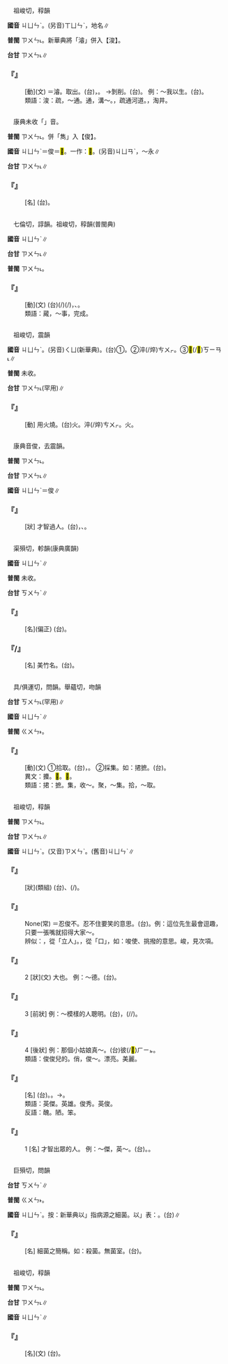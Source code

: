 
=={{ruby|浚|ㄐㄩㄣˋ}}==

　祖峻切，稕韻

'''國音''' <rt>ㄐㄩㄣˋ</rt>。(另音)<rt>ㄒㄩㄣˋ</rt>，地名∥

'''普閩''' <rt>ㄗㄨㄣ˪</rt>。新華典將「濬」併入【浚】。

'''台甘''' <rt>ㄗㄨㄣ˪</rt>∥

    

==='''『{{ruby|浚|ㄐㄩㄣˋ}}』'''===
: [動](文) ＝濬。取出。(台){{ruby|戽|ㄏㆦ˪}}{{ruby|出|ㄘㄨㆵ}}{{ruby|來|·ㄌㄞˊ}}，{{ruby|挎|ㄍㆦ}}{{ruby|/|ㄏㆦˊ}}。 →剝削。(台){{ruby|剝|ㄅㄚㆶ}}{{ruby|削|ㄒㄧㄚㆷ}}。 例：～我以生。(台){{ruby|盡|ㄐㄧㄣ˫}}{{ruby|量|ㄌㄧㆲ˫}}{{ruby|挖|ㆦˋ}}{{ruby|挖|ㄧㄚㆷ}}{{ruby|/|ㆦˋ}}{{ruby|我|ㆣㄨㄚˋ}}{{ruby|丌|ㆤ}}{{ruby|物|ㄇㆭㆷ ͘}}{{ruby|/|ㄇㄧㆷ ͘}}{{ruby|去|ㄎㄧ˪}}{{ruby|換|ㄨㆩ˫}}{{ruby|錢|ㄐㆪˊ}}{{ruby|生|ㄒㄧㄥ}}{{ruby|活|ㄨㄚㆷ ͘}}{{ruby|/|ㄏㄨㄚㆵ ͘}}。
:類語：浚：疏，～通。通，溝～。{{ruby|瀹|ㄩㄝˋ}}，疏通河道。{{ruby|渫|ㄒㄧㄝˋ}}，淘井。
:
    

=={{ruby|雋|ㄐㄩㄣˋ}}==

　康典未收「{{ruby|雋|ㄐㄩㄣˋ}}」音。

'''普閩''' <rt>ㄗㄨㄣ˪</rt>。併「雋」入【俊】。

'''國音''' <rt>ㄐㄩㄣˋ</rt>＝俊＝<mark>&#xf9eb1;</mark>。一作：<mark>&#xf9eb2;</mark>。(另音)<rt>ㄐㄩㄢˋ</rt>，～永∥

'''台甘''' <rt>ㄗㄨㄣ˪</rt>∥

    

==='''『{{ruby|英|ㄧㄥ}}{{ruby|雋|ㄐㄩㄣˋ}}』'''===
: [名] (台){{ruby|才|ㄗㄞˊ}}{{ruby|智|ㄉㄧ˪}}{{ruby|較|ㄎㄚㆷ}}{{ruby|好|ㄏㄜˋ}}{{ruby|超|ㄑㄧㄠ}}{{ruby|出|ㄘㄨㆵ}}{{ruby|別|ㄅㄚㆵ ͘}}{{ruby|人|ㄌㄤˊ}}{{ruby|丌|ㆤ}}{{ruby|人|ㄌㄤˊ}}。
    

=={{ruby|竣|ㄐㄩㄣˋ}}==

　七倫切，諄韻。祖峻切，稕韻(普閩典)

'''國音''' <rt>ㄐㄩㄣˋ</rt>∥

'''台甘''' <rt>ㄗㄨㄣ˪</rt>∥

'''普閩''' <rt>ㄗㄨㄣ˪</rt>。

    

==='''『{{ruby|竣|ㄐㄩㄣˋ}}』'''===
: [動](文) (台){{ruby|載|ㄉㄞ˫}}(/{{ruby|戴|ㄉㄞ˪}}){{ruby|事|ㄐㄧ˪}}(/{{ruby|事|ㄉㄞ˫}}{{ruby|情|ㄐㄧ˪}}){{ruby|或|ㄧㄚㆷ ͘}}{{ruby|是|ㄒㄧ˫}}{{ruby|工|ㄍㄤ}}{{ruby|程|ㄉㄧㄥˊ}}{{ruby|工|ㄍㄤ}}{{ruby|事|ㄙㄨ˫}}{{ruby|完|ㄨㄢˊ}}{{ruby|成|ㄒㄧㄥˊ}}，{{ruby|叫|ㄍㄧㄜ˪}}{{ruby|做|ㄗㄨㆤ˪}}{{ruby|/|ㄗㄜ˪}}{{ruby|竣|ㄗㄨㄣ˪}}{{ruby|事|ㄙㄨ˫}}、{{ruby|竣|ㄗㄨㄣ˪}}{{ruby|工|ㄍㄤ}}。
:類語：蕆，～事，完成。
:
    

=={{ruby|焌|ㄐㄩㄣˋ}}==

　祖峻切，震韻

'''國音''' <rt>ㄐㄩㄣˋ</rt>。(另音)<rt>ㄑㄩ</rt>(新華典)。(台)①{{ruby|扑|ㄆㄚㆷ}}{{ruby|熄|ㄒㄧㆷ}}。②淬(/焠)<rt>ㄘㄨㆷ</rt>{{ruby|火|ㄏㆤˋ}}{{ruby|/|ㄏㄨㆤˋ}}{{ruby|/|ㄏㄜˋ}}。③<mark>&#xf8e46;</mark>(/<mark>&#xf9ba7;</mark>)<rt>ㄎㄧㄢ˪</rt>{{ruby|芳|ㄆㄤ}}{{ruby|炒|ㄘㄚˋ}}{{ruby|菜|ㄘㄞ˪}}∥

'''普閩''' 未收。

'''台甘''' <rt>ㄗㄨㄣ˪</rt>(罕用)∥

    

==='''『{{ruby|焌|ㄐㄩㄣˋ}}』'''===
: [動] 用火燒。(台){{ruby|燒|ㄒㄧㄜ}}火{{ruby|/|ㄏㆤˋ}}{{ruby|/|ㄏㄨㆤˋ}}{{ruby|/|ㄏㄜˋ}}。淬(/焠)<rt>ㄘㄨㆷ</rt>{{ruby|火|ㄏㆤˋ}}{{ruby|/|ㄏㄨㆤˋ}}{{ruby|/|ㄏㄜˋ}}。{{ruby|滅|ㆠㄧㄚㆵ ͘}}火{{ruby|/|ㄏㆤˋ}}{{ruby|/|ㄏㄨㆤˋ}}{{ruby|/|ㄏㄜˋ}}。
    

=={{ruby|<mark>&#xf9eb1;</mark>|ㄐㄩㄣˋ}}==

　康典音俊，去震韻。

'''普閩''' <rt>ㄗㄨㄣ˪</rt>。

'''台甘''' <rt>ㄗㄨㄣ˪</rt>∥

'''國音''' <rt>ㄐㄩㄣˋ</rt>＝俊∥

    

==='''『{{ruby|<mark>&#xf9eb1;</mark>|ㄐㄩㄣˋ}}』'''===
: [狀] 才智過人。(台){{ruby|有|ㄨ˫}}{{ruby|才|ㄗㄞˊ}}{{ruby|調|ㄉㄧㄠ˫}}，{{ruby|比|ㄅㄧˋ}}{{ruby|別|ㄅㄚㆵ ͘}}{{ruby|人|ㄌㄤˊ}}{{ruby|較|ㄎㄚㆷ}}{{ruby|有|ㄨ˫}}{{ruby|智|ㄉㄧ˪}}{{ruby|識|ㄒㄧㆤㆶ}}、{{ruby|能|ㄌㄧㄥˊ}}{{ruby|力|ㄌㄧㆤㆶ ͘}}。
    

=={{ruby|箘|ㄐㄩㄣˋ}}==

　渠殞切，軫韻(康典廣韻)

'''國音''' <rt>ㄐㄩㄣˋ</rt>∥

'''普閩''' 未收。

'''台甘''' <rt>ㄎㄨㄣˋ</rt>∥

    

==='''『{{ruby|箘|ㄐㄩㄣˋ}}{{ruby|桂|ㄍㄨㄟ}}』'''===
: [名](偏正) (台){{ruby|桂|ㄍㄨㄧ˪}}{{ruby|丌|ㆤ}}{{ruby|一|ㄐㄧㆵ ͘}}{{ruby|種|ㄐㄧㆲˋ}}。
    

==='''『{{ruby|箘|ㄐㄩㄣˋ}}{{ruby|<mark>&#xf9f49;</mark>|ㄌㄨˋ}}/{{ruby|簬|ㄌㄨˋ}}』'''===
: [名] 美竹名。(台){{ruby|有|ㄨ˫}}{{ruby|合|ㄏㄚㆷ ͘}}{{ruby|做|ㄗㄨㆤ˪}}{{ruby|/|ㄗㄜ˪}}{{ruby|弓|ㄍㄧㄥ}}{{ruby|箭|ㄐㆪ˪}}{{ruby|丌|ㆤ}}{{ruby|好|ㄏㄜˋ}}{{ruby|竹|ㄉㄧㆤㆶ}}。
    

=={{ruby|捃|ㄐㄩㄣˋ}}==

　具/俱運切，問韻。舉蘊切，吻韻

'''台甘''' <rt>ㄎㄨㄣ˪</rt>(罕用)∥

'''國音''' <rt>ㄐㄩㄣˋ</rt>∥

'''普閩''' <rt>ㄍㄨㄣ˫</rt>。

    

==='''『{{ruby|捃|ㄐㄩㄣˋ}}』'''===
: [動](文) ①拾取。(台){{ruby|拾|ㄎㄧㄜㆷ}}，{{ruby|<mark>&#xf8f6c;</mark>|ㄎㄧㄜㆷ}}。 ②採集。如：捃摭。(台){{ruby|收|ㄒㄧㄨ}}{{ruby|集|ㄐㄧㆴ ͘}}。{{ruby|採|ㄘㄞˋ}}{{ruby|集|ㄐㄧㆴ ͘}}
:異文：攗。<mark>&#xf8e76;</mark>。<mark>&#xf9f4a;</mark>。
:
:類語：捃：摭。集，收～。聚，～集。拾，～取。
:
    

=={{ruby|俊|ㄐㄩㄣˋ}}==

　祖峻切，稕韻

'''普閩''' <rt>ㄗㄨㄣ˪</rt>。

'''台甘''' <rt>ㄗㄨㄣ˪</rt>∥

'''國音''' <rt>ㄐㄩㄣˋ</rt>。(又音)<rt>ㄗㄨㄣˋ</rt>。(舊音)<rt>ㄐㄩㄣˋ</rt>∥

    

==='''『{{ruby|俊|ㄐㄩㄣˋ}}{{ruby|俏|ㄑㄧㄠˋ}}』'''===
: [狀](類組) (台){{ruby|面|ㆠㄧㄣ˫}}{{ruby|貌|ㄇㄠ˫}}{{ruby|好|ㄏㄜˋ}}{{ruby|看|ㄎㄨㆩ˪}}、{{ruby|水|ㄙㄨㄧˋ}}(/{{ruby|<mark>&#xffad0;</mark>|ㄙㄨㄧˋ}})。
    

==='''『{{ruby|忍|ㄖㄣˇ}}{{ruby|俊|ㄐㄩㄣˋ}}{{ruby|不|ㄅㄨˊ}}{{ruby|住|ㄓㄨˋ}}』'''===
: None(常) ＝忍俊不{{ruby|禁|ㄐㄧㄣ}}。忍不住要笑的意思。(台){{ruby|忍|ㄌㄨㄣˋ}}{{ruby|<mark>&#xffa45;</mark>|ㆠㆤ˫}}{{ruby|/|ㆠㄨㆤ˫}}{{ruby|住|ㄉㄧㄠˊ}}{{ruby|<mark>&#xffa49;</mark>|ㄅㆤㆷ}}{{ruby|/|ㆠㄨㆤㆷ ͘}}{{ruby|笑|ㄑㄧㄜ˪}}{{ruby|出|ㄘㄨㆵ}}{{ruby|來|·ㄌㄞˊ}}。例：這位先生最會逗趣，只要一張嘴就招得大家～。
:辨似：{{ruby|俊|ㄐㄩㄣˋ}}，從「立人」。{{ruby|唆|ㄙㄨㄛ}}，從「口」，如：唆使、挑撥的意思。峻，見次項。
:
    

==='''『{{ruby|俊|ㄐㄩㄣˋ}}』'''===
:2  [狀](文) 大也。 例：～德。(台){{ruby|好|ㄏㄜˋ}}{{ruby|德|ㄉㄧㆤㆶ}}{{ruby|行|ㄏㄧㄥ˫}}。
    

==='''『{{ruby|俊|ㄐㄩㄣˋ}}』'''===
:3  [前狀] 例：～模樣的人聰明。(台){{ruby|生|ㄒㆪ}}{{ruby|/|ㄙㆥ}}{{ruby|做|ㄗㄨㆤ˪}}{{ruby|/|ㄗㄜ˪}}{{ruby|好|ㄏㄜˋ}}{{ruby|看|ㄎㄨㆩ˪}}{{ruby|丌|ㆤ}}{{ruby|人|ㄌㄤˊ}}，{{ruby|亦|ㄧㄚㆷ ͘}}{{ruby|較|ㄎㄚㆷ}}{{ruby|巧|ㄎㄧㄠˋ}}(/{{ruby|有|ㄨ˫}}{{ruby|智|ㄉㄧ˪}}{{ruby|慧|ㄏㄨㄧ˫}}/{{ruby|聰|ㄘㆲ}}{{ruby|明|ㆠㄧㄥˊ}})。
    

==='''『{{ruby|俊|ㄐㄩㄣˋ}}』'''===
:4  [後狀] 例：那個小姑娘真～。(台)彼(/<mark>&#xf8fbe;</mark>)<rt>ㄏㄧㆵ</rt>{{ruby|個|ㆤˊ}}{{ruby|查|ㄗㄚ}}{{ruby|某|ㆠㆦˋ}}{{ruby|<mark>&#xffb51;</mark>|ㆣㄧㄣˋ}}{{ruby|仔|ㄚ}}{{ruby|真|ㄐㄧㄣ}}{{ruby|<mark>&#xffad0;</mark>|ㄙㄨㄧˋ}}。
:類語：俊俊兒的。俏，俊～。漂亮。美麗。
:
    

==='''『{{ruby|俊|ㄐㄩㄣˋ}}{{ruby|傑|ㄐㄧㄝˊ}}』'''===
: [名] (台){{ruby|俊|ㄗㄨㄣ˪}}{{ruby|傑|ㄍㄧㄚㆵ ͘}}。{{ruby|俊|ㄗㄨㄣ˪}}{{ruby|秀|ㄒㄧㄨ˪}}{{ruby|傑|ㄍㄧㄚㆵ ͘}}{{ruby|出|ㄘㄨㆵ}}。→{{ruby|優|ㄧㄨ}}{{ruby|秀|ㄒㄧㄨ˪}}{{ruby|丌|ㆤ}}{{ruby|人|ㆢㄧㄣˊ}}{{ruby|/|ㄌㄧㄣˊ}}{{ruby|才|ㄗㄞˊ}}。
:類語：英傑。英雄。俊秀。英俊。
:
:反語：醜。陋。笨。
:
    

==='''『{{ruby|俊|ㄐㄩㄣˋ}}』'''===
:1  [名] 才智出眾的人。 例：～傑，英～。(台){{ruby|俊|ㄗㄨㄣ˪}}{{ruby|傑|ㄍㄧㄚㆵ ͘}}。{{ruby|英|ㄧㄥ}}{{ruby|俊|ㄗㄨㄣ˪}}。
    

=={{ruby|菌|ㄐㄩㄣˋ}}==

　巨殞切，問韻

'''台甘''' <rt>ㄎㄨㄣˋ</rt>∥

'''普閩''' <rt>ㄍㄨㄣ˫</rt>。

'''國音''' <rt>ㄐㄩㄣˋ</rt>。按：新華典以{{ruby|「|ㄐㄩㄣ}}」指病源之細菌。以{{ruby|「|ㄐㄩㄣˋ}}」表：{{ruby|蕈|ㄒㄩㄣˋ}}。(台){{ruby|菇|ㄍㆦ}}∥

    

==='''『{{ruby|菌|ㄐㄩㄣˋ}}』'''===
: [名] 細菌之簡稱。如：殺菌。無菌室。(台){{ruby|細|ㄙㆤ˪}}{{ruby|菌|ㄎㄨㄣˋ}}。
    

=={{ruby|畯|ㄐㄩㄣˋ}}==

　祖峻切，稕韻

'''普閩''' <rt>ㄗㄨㄣ˪</rt>。

'''台甘''' <rt>ㄗㄨㄣ˪</rt>∥

'''國音''' <rt>ㄐㄩㄣˋ</rt>∥

    

==='''『{{ruby|畯|ㄐㄩㄣˋ}}』'''===
: [名](文) (台){{ruby|古|ㄍㆦˋ}}{{ruby|代|ㄉㄞ˫}}{{ruby|管|ㄍㄨㄢˋ}}{{ruby|農|ㄌㆲˊ}}{{ruby|事|ㄙㄨ˫}}{{ruby|丌|ㆤ}}{{ruby|官|ㄍㄨㆩ}}。
    
